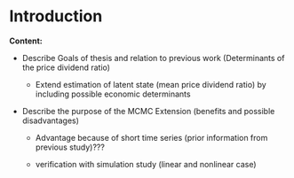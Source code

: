 \mainmatter

# Introduction {#intro}

<!-- **Tips:** -->

<!-- You can label chapter and section titles using `{#label}` after them, e.g., we can reference Chapter \@ref(intro). If you do not manually label them, there will be automatic labels anyway, e.g., Chapter \@ref(methods). -->

<!-- Figures and tables with captions will be placed in `figure` and `table` environments, respectively. -->

<!-- Reference a figure by its code chunk label with the `fig:` prefix, e.g., see Figure \@ref(fig:nice-fig). Similarly, you can reference tables generated from `knitr::kable()`, e.g., see Table \@ref(tab:nice-tab). -->

<!-- You can write citations, too. For example, we are using the **bookdown** package [@R-bookdown] in this sample book, which was built on top of R Markdown and **knitr** [@xie2015]. -->

**Content:**

- Describe Goals of thesis and relation to previous work (Determinants of the price dividend ratio)
    
    - Extend estimation of latent state (mean price dividend ratio) by including possible economic determinants
    
- Describe the purpose of the MCMC Extension (benefits and possible disadvantages)

    - Advantage because of short time series (prior information from previous study)???
    
    - verification with simulation study (linear and nonlinear case)
